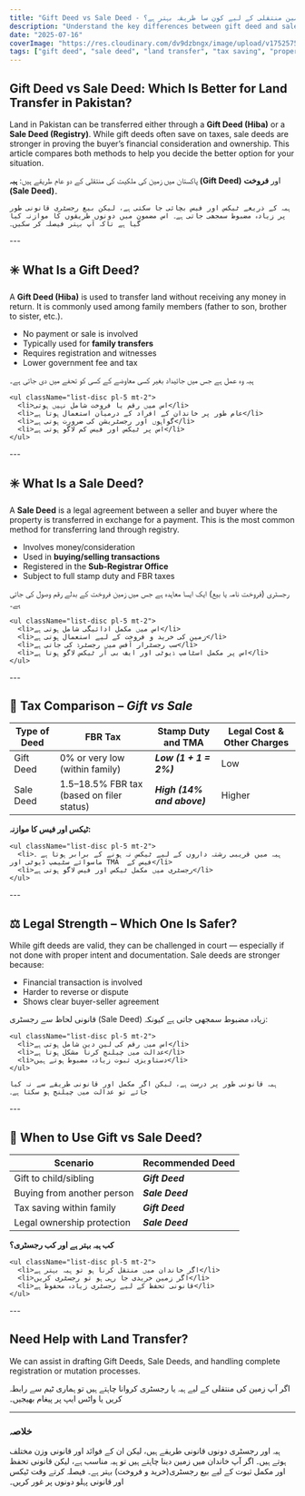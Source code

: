```yaml
---
title: "Gift Deed vs Sale Deed - زمین منتقلی کے لیے کون سا طریقہ بہتر ہے؟"
description: "Understand the key differences between gift deed and sale deed for land transfer in Pakistan. Learn the legal implications, tax savings, and strength of ownership under each method. Article available in Urdu and English."
date: "2025-07-16"
coverImage: "https://res.cloudinary.com/dv9dzbngx/image/upload/v1752575846/blogs/gift_vs_sale_ubbohm.png"
tags: ["gift deed", "sale deed", "land transfer", "tax saving", "property transfer"]
---
```


## Gift Deed vs Sale Deed: Which Is Better for Land Transfer in Pakistan?

Land in Pakistan can be transferred either through a **Gift Deed (Hiba)** or a **Sale Deed (Registry)**. While gift deeds often save on taxes, sale deeds are stronger in proving the buyer’s financial consideration and ownership. This article compares both methods to help you decide the better option for your situation.

<div className="section-spacing">
  <Urdu>
    پاکستان میں زمین کی ملکیت کی منتقلی کے دو عام طریقے ہیں:
    <strong> ہبہ (Gift Deed)</strong> اور
    <strong> فروخت (Sale Deed)</strong>۔

    ہبہ کے ذریعے ٹیکس اور فیس بچائی جا سکتی ہے، لیکن بیع رجسٹری قانونی طور پر زیادہ مضبوط سمجھی جاتی ہے۔ اس مضمون میں دونوں طریقوں کا موازنہ کیا گیا ہے تاکہ آپ بہتر فیصلہ کر سکیں۔
  </Urdu>
  ---
</div>



## ✳️ What Is a Gift Deed?

A **Gift Deed (Hiba)** is used to transfer land without receiving any money in return. It is commonly used among family members (father to son, brother to sister, etc.).

- No payment or sale is involved
- Typically used for **family transfers**
- Requires registration and witnesses
- Lower government fee and tax

<div className="section-spacing">
  <Urdu>
    ہبہ وہ عمل ہے جس میں جائیداد بغیر کسی معاوضے کے کسی کو تحفے میں دی جاتی ہے۔

    <ul className="list-disc pl-5 mt-2">
      <li>اس میں رقم یا فروخت شامل نہیں ہوتی</li>
      <li>عام طور پر خاندان کے افراد کے درمیان استعمال ہوتا ہے</li>
      <li>گواہوں اور رجسٹریشن کی ضرورت ہوتی ہے</li>
      <li>اس پر ٹیکس اور فیس کم لاگو ہوتی ہے</li>
    </ul>
  </Urdu>
---
</div>


## ✳️ What Is a Sale Deed?

A **Sale Deed** is a legal agreement between a seller and buyer where the property is transferred in exchange for a payment. This is the most common method for transferring land through registry.

- Involves money/consideration
- Used in **buying/selling transactions**
- Registered in the **Sub-Registrar Office**
- Subject to full stamp duty and FBR taxes

<div className="section-spacing">
  <Urdu>
    رجسٹری (فروخت نامہ یا بیع) ایک ایسا معاہدہ ہے جس میں زمین فروخت کے بدلے رقم وصول کی جاتی ہے۔

    <ul className="list-disc pl-5 mt-2">
      <li>اس میں مکمل ادائیگی شامل ہوتی ہے</li>
      <li>زمین کی خرید و فروخت کے لیے استعمال ہوتی ہے</li>
      <li>سب رجسٹرار آفس میں رجسٹرڈ کی جاتی ہے</li>
      <li>اس پر مکمل اسٹامپ ڈیوٹی اور ایف بی آر ٹیکس لاگو ہوتا ہے</li>
    </ul>
  </Urdu>
  ---
</div>


## 🧾 Tax Comparison – **_Gift vs Sale_**

| Type of Deed | FBR Tax | Stamp Duty and TMA | Legal Cost & Other Charges |
|--------------|---------|------------|------------|
| Gift Deed    | 0% or very low (within family) | ***Low (1 + 1 = 2%)***| Low |
| Sale Deed    | 1.5–18.5% FBR tax (based on filer status) | ***High (14% and above)*** | Higher |

<div className="section-spacing">
  <Urdu>
    <strong>ٹیکس اور فیس کا موازنہ:</strong>

    <ul className="list-disc pl-5 mt-2">
      <li>ہبہ میں قریبی رشتہ داروں کے لیے ٹیکس نہ ہونے کے برابر ہوتا ہے ۔ ماسوائے سٹیمپ ڈیوٹی اور TMA  فیس کے</li>
      <li>رجسٹری میں مکمل ٹیکس اور فیس لاگو ہوتی ہے</li>
    </ul>
  </Urdu>
  ---
</div>

## ⚖️ Legal Strength – Which One Is Safer?

While gift deeds are valid, they can be challenged in court — especially if not done with proper intent and documentation. Sale deeds are stronger because:

- Financial transaction is involved
- Harder to reverse or dispute
- Shows clear buyer-seller agreement

<div className="section-spacing">
  <Urdu>
    قانونی لحاظ سے رجسٹری (Sale Deed) زیادہ مضبوط سمجھی جاتی ہے کیونکہ:

    <ul className="list-disc pl-5 mt-2">
      <li>اس میں رقم کی لین دین شامل ہوتی ہے</li>
      <li>عدالت میں چیلنج کرنا مشکل ہوتا ہے</li>
      <li>دستاویزی ثبوت زیادہ مضبوط ہوتے ہیں</li>
    </ul>

    ہبہ قانونی طور پر درست ہے، لیکن اگر مکمل اور قانونی طریقے سے نہ کیا جائے تو عدالت میں چیلنج ہو سکتا ہے۔
  </Urdu>
  ---
</div>


## 📌 When to Use Gift vs Sale Deed?

| Scenario                    | Recommended Deed |
|-----------------------------|------------------|
| Gift to child/sibling       | **_Gift Deed_**        |
| Buying from another person  | **_Sale Deed_**        |
| Tax saving within family    | **_Gift Deed_**        |
| Legal ownership protection  | **_Sale Deed_**        |

<div className="section-spacing">
  <Urdu>
    <strong>کب ہبہ بہتر ہے اور کب رجسٹری؟</strong>

    <ul className="list-disc pl-5 mt-2">
      <li>اگر خاندان میں منتقل کرنا ہو تو ہبہ بہتر ہے</li>
      <li>اگر زمین خریدی جا رہی ہو تو رجسٹری کریں</li>
      <li>قانونی تحفظ کے لیے رجسٹری زیادہ محفوظ ہے</li>
    </ul>
  </Urdu>
  ---
</div>

## Need Help with Land Transfer?

We can assist in drafting Gift Deeds, Sale Deeds, and handling complete registration or mutation processes.

<div className="mb-10">
  <Urdu>
    اگر آپ زمین کی منتقلی کے لیے ہبہ یا رجسٹری کروانا چاہتے ہیں تو ہماری ٹیم سے
    <UrduLink href="/#contact"> رابطہ کریں </UrduLink> یا واٹس ایپ پر پیغام بھیجیں۔
  </Urdu>
</div>

---

<h3 className="text-nafess text-4xl font-semibold text-center mt-6">خلاصہ</h3>

<Urdu>
  ہبہ اور رجسٹری دونوں قانونی طریقے ہیں، لیکن ان کے فوائد اور قانونی وزن مختلف
  ہوتے ہیں۔ اگر آپ خاندان میں زمین دینا چاہتے ہیں تو ہبہ مناسب ہے، لیکن قانونی
  تحفظ اور مکمل ثبوت کے لیے بیع رجسٹری(خرید و فروخت) بہتر ہے۔ فیصلہ کرتے وقت ٹیکس اور قانونی پہلو
  دونوں پر غور کریں۔
</Urdu>
